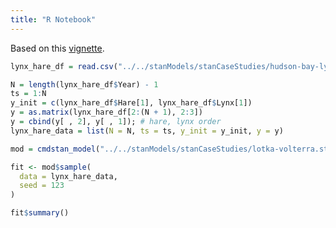 ```yaml
---
title: "R Notebook"
---
```


Based on this [vignette](https://mc-stan.org/users/documentation/case-studies/lotka-volterra-predator-prey.html#mechanistic-model-the-lotka-volterra-equations).

```r
lynx_hare_df = read.csv("../../stanModels/stanCaseStudies/hudson-bay-lynx-hare.csv", comment.char="#")
```

```r
N = length(lynx_hare_df$Year) - 1
ts = 1:N
y_init = c(lynx_hare_df$Hare[1], lynx_hare_df$Lynx[1])
y = as.matrix(lynx_hare_df[2:(N + 1), 2:3])
y = cbind(y[ , 2], y[ , 1]); # hare, lynx order
lynx_hare_data = list(N = N, ts = ts, y_init = y_init, y = y)
```

```r
mod = cmdstan_model("../../stanModels/stanCaseStudies/lotka-volterra.stan")
```

```r
fit <- mod$sample(
  data = lynx_hare_data,
  seed = 123
)
```

```r
fit$summary()
```